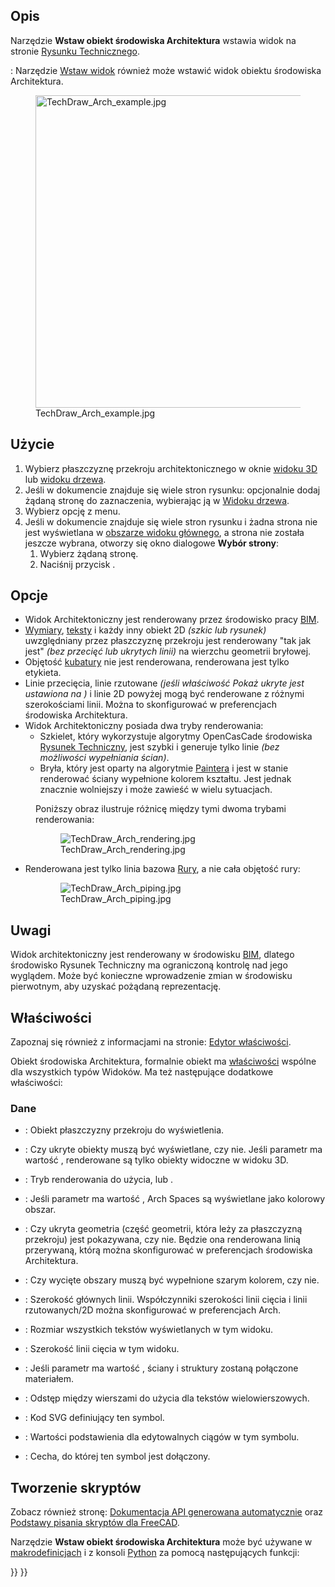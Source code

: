 <languages/>

{{Docnav/pl
|[[TechDraw_DraftView/pl|Wstaw obiekt środowiska Rysunek Roboczy]]
|[[TechDraw_SpreadsheetView/pl|Wstaw widok Arkusza kalkulacyjnego]]
|[[TechDraw_Workbench/pl|środowisko pracy Rysunek Techniczny]]
|IconL=TechDraw_DraftView.svg
|IconR=TechDraw_SpreadsheetView.svg
|IconC=Workbench_TechDraw.svg
}}

{{GuiCommand/pl
|Name=TechDraw ArchView
|Name/pl=Rysunek Techniczny: Wstaw obiekt środowiska Architektura
|MenuLocation=Rysunek Techniczny → Widoki → Wstaw obiekt środowiska BIM
|Workbenches=[[TechDraw_Workbench/pl|Rysunek Techniczny]], [[BIM_Workbench/pl|BIM]]
|SeeAlso=[[Arch_SectionPlane/pl|Płaszczyzna przekroju]]
}}

<span id="Description"></span>
==Opis==

<div class="mw-translate-fuzzy">
Narzędzie '''Wstaw obiekt środowiska Architektura''' wstawia widok {{KEY|[[Image:Arch_SectionPlane.svg|16px]] [[Arch_SectionPlane/pl|przekroju]]}} na stronie [[TechDraw_PageDefault/pl|Rysunku Technicznego]].
</div>

<div class="mw-translate-fuzzy">
{{Version/pl|1.0}}: Narzędzie [[TechDraw_View/pl|Wstaw widok]] również może wstawić widok obiektu środowiska Architektura.
</div>

[[Image:TechDraw Arch example.jpg|500px]]

<span id="Usage"></span>
==Użycie==

# Wybierz płaszczyznę przekroju architektonicznego w oknie [[3D_view/pl|widoku 3D]] lub [[Tree_view/pl|widoku drzewa]].
# Jeśli w dokumencie znajduje się wiele stron rysunku: opcjonalnie dodaj żądaną stronę do zaznaczenia, wybierając ją w [[Tree_view/pl|Widoku drzewa]].
# Wybierz opcję {{MenuCommand|Rysunek Techniczny → Widoki z innych środowisk roboczych → [[Image:TechDraw_ArchView.svg|16px]] Wstaw obiekt środowiska pracy BIM}} z menu.
# Jeśli w dokumencie znajduje się wiele stron rysunku i żadna strona nie jest wyświetlana w [[Main_view_area/pl|obszarze widoku głównego]], a strona nie została jeszcze wybrana, otworzy się okno dialogowe '''Wybór strony''':
## Wybierz żądaną stronę.
## Naciśnij przycisk {{Button|OK}}.

<span id="Options"></span>
==Opcje==

<div class="mw-translate-fuzzy">
* Widok Architektoniczny jest renderowany przez środowisko pracy [[BIM_Workbench/pl|BIM]].
* [[Draft_Snap_Dimensions/pl|Wymiary]], [[Draft_Text/pl|teksty]] i każdy inny obiekt 2D ''(szkic lub rysunek)'' uwzględniany przez płaszczyznę przekroju jest renderowany "tak jak jest" ''(bez przecięć lub ukrytych linii)'' na wierzchu geometrii bryłowej.
* Objętość [[Arch_Space/pl|kubatury]] nie jest renderowana, renderowana jest tylko etykieta.
* Linie przecięcia, linie rzutowane ''(jeśli właściwość Pokaż ukryte jest ustawiona na {{True/pl}})'' i linie 2D powyżej mogą być renderowane z różnymi szerokościami linii. Można to skonfigurować w preferencjach środowiska Architektura.
* Widok Architektoniczny posiada dwa tryby renderowania:
** Szkielet, który wykorzystuje algorytmy OpenCasCade środowiska [[TechDraw_Workbench/pl|Rysunek Techniczny]], jest szybki i generuje tylko linie ''(bez możliwości wypełniania ścian)''.
** Bryła, który jest oparty na algorytmie [https://en.wikipedia.org/wiki/Painter%27s_algorithm Paintera] i jest w stanie renderować ściany wypełnione kolorem kształtu. Jest jednak znacznie wolniejszy i może zawieść w wielu sytuacjach.
: Poniższy obraz ilustruje różnicę między tymi dwoma trybami renderowania:
</div>

: [[Image:TechDraw Arch rendering.jpg]]

* Renderowana jest tylko linia bazowa [[Arch_Pipe/pl|Rury]], a nie cała objętość rury:

: [[Image:TechDraw Arch piping.jpg]]

<span id="Notes"></span>
==Uwagi==

<div class="mw-translate-fuzzy">
Widok architektoniczny jest renderowany w środowisku [[BIM_Workbench/pl|BIM]], dlatego środowisko Rysunek Techniczny ma ograniczoną kontrolę nad jego wyglądem. Może być konieczne wprowadzenie zmian w środowisku pierwotnym, aby uzyskać pożądaną reprezentację.
</div>

<span id="Properties"></span>
==Właściwości==

Zapoznaj się również z informacjami na stronie: [[Property_editor/pl|Edytor właściwości]].

<div class="mw-translate-fuzzy">
Obiekt środowiska Architektura, formalnie obiekt {{Incode|TechDraw::DrawViewArch}} ma [[TechDraw_View/pl#Właściwości_-_Widok_części|właściwości]] wspólne dla wszystkich typów Widoków. Ma też następujące dodatkowe właściwości:
</div>

<span id="Data"></span>
===Dane===

<div class="mw-translate-fuzzy">
{{TitleProperty|Widok Architektury}}
</div>

* {{PropertyData|źródło|Link}}: Obiekt płaszczyzny przekroju do wyświetlenia.
* {{PropertyData|Wszystko włączone|Bool}}: Czy ukryte obiekty muszą być wyświetlane, czy nie. Jeśli parametr ma wartość {{FALSE}}, renderowane są tylko obiekty widoczne w widoku 3D.
* {{PropertyData|Tryb renderowania|Enumeration}}: Tryb renderowania do użycia, {{Value|Solid}} lub {{Value|Wireframe}}.
* {{PropertyData|Wypełnij przestrzenie|Bool}}: Jeśli parametr ma wartość {{TRUE/pl}}, Arch Spaces są wyświetlane jako kolorowy obszar.
* {{PropertyData|Pokaż ukryte|Bool}}: Czy ukryta geometria (część geometrii, która leży za płaszczyzną przekroju) jest pokazywana, czy nie. Będzie ona renderowana linią przerywaną, którą można skonfigurować w preferencjach środowiska Architektura.
* {{PropertyData|Pokaż wypełnienie|Bool}}: Czy wycięte obszary muszą być wypełnione szarym kolorem, czy nie.
* {{PropertyData|Szerokość linii|Float}}: Szerokość głównych linii. Współczynniki szerokości linii cięcia i linii rzutowanych/2D można skonfigurować w preferencjach Arch.
* {{PropertyData|Rozmiar czcionki|Float}}: Rozmiar wszystkich tekstów wyświetlanych w tym widoku.
* {{PropertyData|Szerokość linii cięcia|Float}}: Szerokość linii cięcia w tym widoku.
* {{PropertyData|Dołącz do Arch|Bool}}: Jeśli parametr ma wartość {{TRUE/pl}}, ściany i struktury zostaną połączone materiałem.
* {{PropertyData|Odstęp wierszy|Float}}: Odstęp między wierszami do użycia dla tekstów wielowierszowych. {{Version/pl|1.0}}

{{TitleProperty|Widok rysunku}}

* {{PropertyData|Symbol|String|Hidden}}: Kod SVG definiujący ten symbol.
* {{PropertyData|Editable Texts|StringList}}: Wartości podstawienia dla edytowalnych ciągów w tym symbolu.
* {{PropertyData|Owner|Link}}: Cecha, do której ten symbol jest dołączony. {{Version/pl|1.0}}

<span id="Scripting"></span>
==Tworzenie skryptów==

Zobacz również stronę: [https://freecad.github.io/SourceDoc/ Dokumentacja API generowana automatycznie] oraz [[FreeCAD_Scripting_Basics/pl|Podstawy pisania skryptów dla FreeCAD]].

Narzędzie '''Wstaw obiekt środowiska Architektura''' może być używane w [[Macros/pl|makrodefinicjach]] i z konsoli [[Python/pl|Python]] za pomocą następujących funkcji:

{{Code|code=
dv = FreeCAD.ActiveDocument.addObject('TechDraw::DrawViewArch','TestArch')
dv.Source = mySectionPlane
rc = page.addView(dv)
}}


{{Docnav/pl
|[[TechDraw_DraftView/pl|Wstaw obiekt środowiska Rysunek Roboczy]]
|[[TechDraw_SpreadsheetView/pl|Wstaw widok Arkusza kalkulacyjnego]]
|[[TechDraw_Workbench/pl|środowisko pracy Rysunek Techniczny]]
|IconL=TechDraw_DraftView.svg
|IconR=TechDraw_SpreadsheetView.svg
|IconC=Workbench_TechDraw.svg
}}

{{TechDraw Tools navi{{#translation:}}}}
{{Userdocnavi{{#translation:}}}}